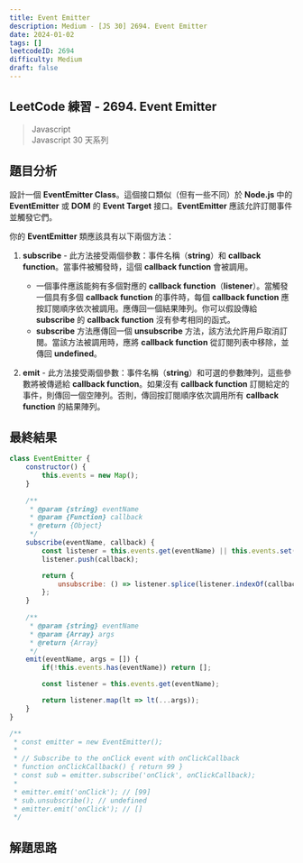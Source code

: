 ```yaml
---
title: Event Emitter
description: Medium - [JS 30] 2694. Event Emitter
date: 2024-01-02
tags: []
leetcodeID: 2694
difficulty: Medium
draft: false
---
```


## LeetCode 練習 - 2694. Event Emitter
> Javascript  
> Javascript 30 天系列

## 題目分析

設計一個 **EventEmitter Class**。這個接口類似（但有一些不同）於 **Node.js** 中的 **EventEmitter** 或 **DOM** 的 **Event Target** 接口。**EventEmitter** 應該允許訂閱事件並觸發它們。

你的 **EventEmitter** 類應該具有以下兩個方法：

1. **subscribe** - 此方法接受兩個參數：事件名稱（**string**）和 **callback function**。當事件被觸發時，這個 **callback function** 會被調用。
    * 一個事件應該能夠有多個對應的 **callback function**（**listener**）。當觸發一個具有多個 **callback function** 的事件時，每個 **callback function** 應按訂閱順序依次被調用。應傳回一個結果陣列。你可以假設傳給 **subscribe** 的 **callback function** 沒有參考相同的函式。  
    * **subscribe** 方法應傳回一個 **unsubscribe** 方法，該方法允許用戶取消訂閱。當該方法被調用時，應將 **callback function** 從訂閱列表中移除，並傳回 **undefined**。  

2. **emit** - 此方法接受兩個參數：事件名稱（**string**）和可選的參數陣列，這些參數將被傳遞給 **callback function**。如果沒有 **callback function** 訂閱給定的事件，則傳回一個空陣列。否則，傳回按訂閱順序依次調用所有 **callback function** 的結果陣列。

## 最終結果

```js:event-emitter.js
class EventEmitter {
    constructor() {
        this.events = new Map();
    }
    
    /**
     * @param {string} eventName
     * @param {Function} callback
     * @return {Object}
     */
    subscribe(eventName, callback) {
        const listener = this.events.get(eventName) || this.events.set(eventName, []).get(eventName);
        listener.push(callback);

        return {
            unsubscribe: () => listener.splice(listener.indexOf(callback), 1)
        };
    }
    
    /**
     * @param {string} eventName
     * @param {Array} args
     * @return {Array}
     */
    emit(eventName, args = []) {
        if(!this.events.has(eventName)) return [];

        const listener = this.events.get(eventName);

        return listener.map(lt => lt(...args));
    }
}

/**
 * const emitter = new EventEmitter();
 *
 * // Subscribe to the onClick event with onClickCallback
 * function onClickCallback() { return 99 }
 * const sub = emitter.subscribe('onClick', onClickCallback);
 *
 * emitter.emit('onClick'); // [99]
 * sub.unsubscribe(); // undefined
 * emitter.emit('onClick'); // []
 */
```

## 解題思路